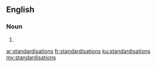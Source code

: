 ==English==

===Noun===
{{head|en}}

# {{plural of|standardisation}}

[[ar:standardisations]]
[[fr:standardisations]]
[[ku:standardisations]]
[[my:standardisations]]